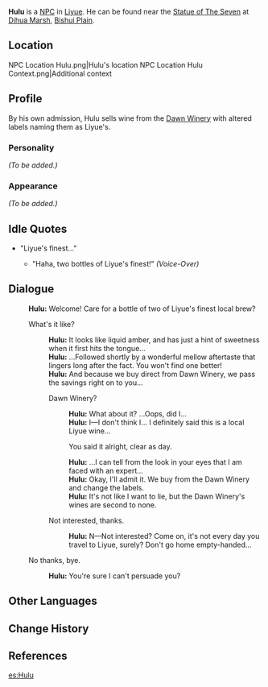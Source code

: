 {{Meta
<!-- REMOVE THIS TEMPLATE AFTER ADDING MISSING INFO -->
|missing_NPC_profile  = yes
}}
{{Character Infobox
|image            = NPC Hulu.png
|region           = Liyue
|voiceEN          = [https://www.elliotschiff.com/ Elliot Schiff]<ref>Twitter: [https://twitter.com/elliotschiff/status/1330604759020048384 EN VA Self Announcement]</ref>
|type             = NPC
}}
'''Hulu''' is a [[NPC]] in [[Liyue]]. He can be found near the [[Statue of The Seven]] at [[Dihua Marsh]], [[Bishui Plain]].

==Location==
<gallery hideaddbutton="true" captionalign="center">
NPC Location Hulu.png|Hulu's location
NPC Location Hulu Context.png|Additional context
</gallery>

==Profile==
<!--detailed story/lore information goes here-->
By his own admission, Hulu sells wine from the [[Dawn Winery]] with altered labels naming them as Liyue's.

===Personality===
''(To be added.)''

===Appearance===
''(To be added.)''

==Idle Quotes==
* "Liyue's finest..."
** {{A|VO Hulu 01.ogg}} "Haha, two bottles of Liyue's finest!" ''(Voice-Over)''

==Dialogue==
{{Dialogue start}}
:'''Hulu:''' Welcome! Care for a bottle of two of Liyue's finest local brew?
:{{DIcon}} What's it like?
::'''Hulu:''' It looks like liquid amber, and has just a hint of sweetness when it first hits the tongue...
::'''Hulu:''' ...Followed shortly by a wonderful mellow aftertaste that lingers long after the fact. You won't find one better!
::'''Hulu:''' And because we buy direct from Dawn Winery, we pass the savings right on to you...
::{{DIcon}} Dawn Winery?
:::'''Hulu:''' What about it? ...Oops, did I...
:::'''Hulu:''' I&mdash;I don't think I... I definitely said this is a local Liyue wine...
:::{{DIcon}} You said it alright, clear as day.
:::'''Hulu:''' ...I can tell from the look in your eyes that I am faced with an expert...
:::'''Hulu:''' Okay, I'll admit it. We buy from the Dawn Winery and change the labels.
:::'''Hulu:''' It's not like I want to lie, but the Dawn Winery's wines are second to none.
::{{DIcon}} Not interested, thanks.
:::'''Hulu:''' N&mdash;Not interested? Come on, it's not every day you travel to Liyue, surely? Don't go home empty-handed...
:{{DIcon}} No thanks, bye.
::'''Hulu:''' You're sure I can't persuade you?
{{Dialogue end}}

==Other Languages==
{{Other Languages|default_hidden = 1
|en      = Hulu
|zhs     = 葫芦
|zhs_rm  = Húlu
|zht     = 葫蘆
|zht_rm  = Húlu
|ja      = {{tt|ヒョウタン|瓢箪}}
|ja_rm   = Hyoutan
|ko      = 호롱
|ko_rm   = Horong
|es      = Hulu
|fr      = Hulu
|ru      = Кабачок
|th      = Hulu
|vi      = Hulu
|de      = Hulu
|id      = Hulu
|pt      = Hulu
}}

==Change History==
{{Change History|1.0}}

==References==
{{Reflist}}

[[es:Hulu]]